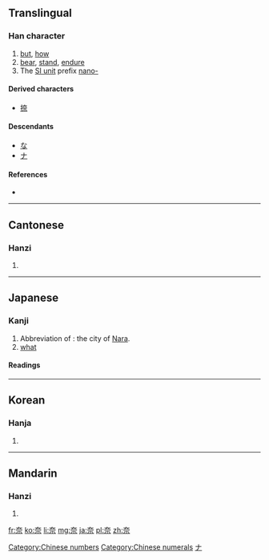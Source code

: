 {{also|柰}}
==Translingual==

===Han character===
{{Han char|rn=37|rad=大|as=05|sn=8|four=4090<sub>1</sub>|canj=大一一火 (KMMF)|ids=⿱[[大]][[示]]}}

# [[but]], [[how]]
# [[bear]], [[stand]], [[endure]]
# The [[Appendix:SI units|SI unit]] prefix [[nano-]]

====Derived characters====
* [[捺]]

====Descendants====
* [[な]]
* [[ナ]]

====References====
* {{Han ref|kx=0251.010|dkj=05893|dj=0511.010|hdz=10532.020|uh=5948|ud=22856|bh=A960|bd=43360}}

[[Category:Chinese numbers]]
[[Category:Chinese numerals]]
----

==Cantonese==

===Hanzi===
{{yue-hanzi|jyut=[[noi6]]|y=noi6}}

# {{defn|lang=yue|sort=大05}}

----

==Japanese==

===Kanji===
{{ja-kanji|grade=c|rs=凵03}}

# Abbreviation of {{l|ja|奈良}}: the city of [[Nara]].
# [[what]]

====Readings====
{{ja-readings
|on=[[だい]] (dai), [[な]] (na), [[ない]] (nai)
|kun=[[いかん]] (ikan), [[からなし]] (karanashi)
}}

[[Category:Han characters from which katakana were derived|ナ]]
----

==Korean==

===Hanja===
{{ko-hanja|hangeul=[[내]], [[나]]|rv=nae, na|mr=nae, na}}

# {{defn|lang=ko|sort=大05}}

----

==Mandarin==

===Hanzi===
{{cmn-hanzi|pin=[[nài]] ([[nai4]]), [[qiè]] ([[qie4]]), [[xiè]] ([[xie4]])|wg=nai<sup>4</sup>, ch'ieh<sup>4</sup>, hsieh<sup>4</sup>}}

# {{defn|lang=cmn|sort=大05}}

[[fr:奈]]
[[ko:奈]]
[[li:奈]]
[[mg:奈]]
[[ja:奈]]
[[pl:奈]]
[[zh:奈]]